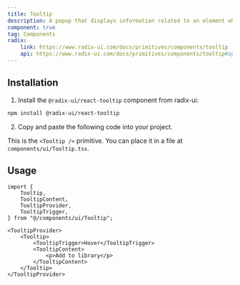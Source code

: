 ```yaml
---
title: Tooltip
description: A popup that displays information related to an element when the element receives keyboard focus or the mouse hovers over it.
component: true
tag: Components
radix:
    link: https://www.radix-ui.com/docs/primitives/components/tooltip
    api: https://www.radix-ui.com/docs/primitives/components/tooltip#api-reference
---
```


<ComponentExample src="src/components/examples/TooltipDemo.tsx">
    <TooltipDemo />
</ComponentExample>

## Installation

1. Install the `@radix-ui/react-tooltip` component from radix-ui:

```bash
npm install @radix-ui/react-tooltip
```

2. Copy and paste the following code into your project.

<ComponentSource src="src/components/ui/Tooltip.tsx" />

<Alert variant="outline">

This is the `<Tooltip />` primitive. You can place it in a file at `components/ui/Tooltip.tsx`.

</Alert>

## Usage

```tsx
import {
    Tooltip,
    TooltipContent,
    TooltipProvider,
    TooltipTrigger,
} from "@/components/ui/Tooltip";
```

```tsx
<TooltipProvider>
    <Tooltip>
        <TooltipTrigger>Hover</TooltipTrigger>
        <TooltipContent>
            <p>Add to library</p>
        </TooltipContent>
    </Tooltip>
</TooltipProvider>
```
